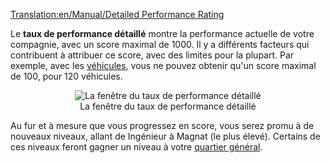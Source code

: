 [[Translation:en/Manual/Detailed Performance Rating]]


Le '''taux de performance détaillé''' montre la performance actuelle de votre compagnie, avec un score maximal de 1000. Il y a différents facteurs qui contribuent à attribuer ce score, avec des limites pour la plupart. Par exemple, avec les [[fr/Manual/Base Set/Vehicles/Véhicules|véhicules]], vous ne pouvez obtenir qu'un score maximal de 100, pour 120 véhicules.

<center>[[File:en/Performancerating.png|center|frame|La fenêtre du taux de performance détaillé]]</center>

Au fur et à mesure que vous progressez en score, vous serez promu à de nouveaux niveaux, allant de Ingénieur à Magnat (le plus élevé). Certains de ces niveaux feront gagner un niveau à votre [[fr/Manual/Quartier général|quartier général]].